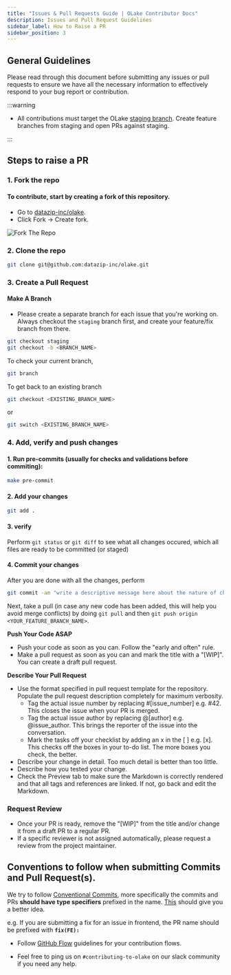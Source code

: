```yaml
---
title: "Issues & Pull Requests Guide | OLake Contributor Docs"
description: Issues and Pull Request Guidelines
sidebar_label: How to Raise a PR
sidebar_position: 3
---
```


## General Guidelines

Please read through this document before submitting any issues or pull requests to ensure we have all the necessary information to effectively respond to your bug report or contribution.


:::warning

- All contributions must target the OLake [staging branch](https://github.com/datazip-inc/olake/tree/staging). Create feature branches from staging and open PRs against staging.

:::

## Steps to raise a PR

### 1. Fork the repo

#### To contribute, start by creating a fork of this repository.
- Go to [datazip-inc/olake](https://github.com/datazip-inc/olake).
- Click Fork → Create fork.

![Fork The Repo](/img/community/how-to-raise-a-pr/fork-repo.webp)

### 2. Clone the repo

```bash
git clone git@github.com:datazip-inc/olake.git
```

### 3. Create a Pull Request

#### Make A Branch
- Please create a separate branch for each issue that you're working on. Always checkout the `staging` branch first, and create your feature/fix branch from there.

```bash
git checkout staging
git checkout -b <BRANCH_NAME>
```

To check your current branch,

```bash
git branch
```

To get back to an existing branch

```bash
git checkout <EXISTING_BRANCH_NAME> 
```

or

```bash
git switch <EXISTING_BRANCH_NAME> 
```

### 4. Add, verify and push changes

#### 1. Run pre-commits (usually for checks and validations before commiting):

```bash
make pre-commit
```

#### 2. Add your changes

```bash
git add . 
```

#### 3. verify

Perform `git status` or `git diff` to see what all changes occured, which all files are ready to be committed (or staged)

#### 4. Commit your changes

After you are done with all the changes, perform

```bash
git commit -am "write a descriptive message here about the nature of changes / addition of code"
```

Next, take a pull (in case any new code has been added, this will help you avoid merge conflicts) by doing `git pull` and then `git push origin <YOUR_FEATURE_BRANCH_NAME>`.

**Push Your Code ASAP**
- Push your code as soon as you can. Follow the "early and often" rule.
- Make a pull request as soon as you can and mark the title with a "[WIP]". You can create a draft pull request.

**Describe Your Pull Request**
- Use the format specified in pull request template for the repository. Populate the pull request description completely for maximum verbosity.
  - Tag the actual issue number by replacing #[issue_number] e.g. #42. This closes the issue when your PR is merged.
  - Tag the actual issue author by replacing @[author] e.g. @issue_author. This brings the reporter of the issue into the conversation.
  - Mark the tasks off your checklist by adding an x in the [ ] e.g. [x]. This checks off the boxes in your to-do list. The more boxes you check, the better.
- Describe your change in detail. Too much detail is better than too little.
- Describe how you tested your change.
- Check the Preview tab to make sure the Markdown is correctly rendered and that all tags and references are linked. If not, go back and edit the Markdown.

### Request Review
- Once your PR is ready, remove the "[WIP]" from the title and/or change it from a draft PR to a regular PR.
- If a specific reviewer is not assigned automatically, please request a review from the project maintainer.

## Conventions to follow when submitting Commits and Pull Request(s).

We try to follow [Conventional Commits](https://www.conventionalcommits.org/en/v1.0.0/), more specifically the commits and PRs **should have type specifiers** prefixed in the name. [This](https://www.conventionalcommits.org/en/v1.0.0/#specification) should give you a better idea.

e.g. If you are submitting a fix for an issue in frontend, the PR name should be prefixed with **`fix(FE):`**

- Follow [GitHub Flow](https://guides.github.com/introduction/flow/) guidelines for your contribution flows.

- Feel free to ping us on `#contributing-to-olake` on our slack community if you need any help.



